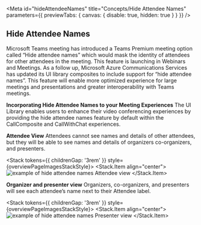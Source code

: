 
<Meta
  id="hideAttendeeNames"
  title="Concepts/Hide Attendee Names"
  parameters={{ previewTabs: { canvas: { disable: true, hidden: true } } }}
/>

## Hide Attendee Names

Microsoft Teams meeting has introduced a Teams Premium meeting option called “Hide attendee names” which would mask the identity of attendees for other attendees in the meeting.
This feature is launching in Webinars and Meetings.
As a follow up, Microsoft Azure Communications Services has updated its UI library composites to include support for “hide attendee names”.
This feature will enable more optimized experience for large meetings and presentations and greater interoperability with Teams meetings.

**Incorporating Hide Attendee Names to your Meeting Experiences**
The UI Library enables users to enhance their video conferencing experiences by providing the hide attendee names feature by default within the CallComposite and CallWithChat experiences.

**Attendee View**
Attendees cannot see names and details of other attendees, but they will be able to see names and details of organizers co-organizers, and presenters.

<Stack tokens={{ childrenGap: '3rem' }} style={overviewPageImagesStackStyle}>
  <Stack.Item align="center">
    <img src="images/hideAttendee-Attendeeview.png" alt="example of hide attendee names Attendee view" />
  </Stack.Item>
</Stack>

**Organizer and presenter view**
Organizers, co-organizers, and presenters will see each attendee’s name next to their Attendee label.

<Stack tokens={{ childrenGap: '3rem' }} style={overviewPageImagesStackStyle}>
  <Stack.Item align="center">
    <img src="images/hideAttendees-PresenterView.png" alt="example of hide attendee names Presenter view" />
  </Stack.Item>
</Stack>
